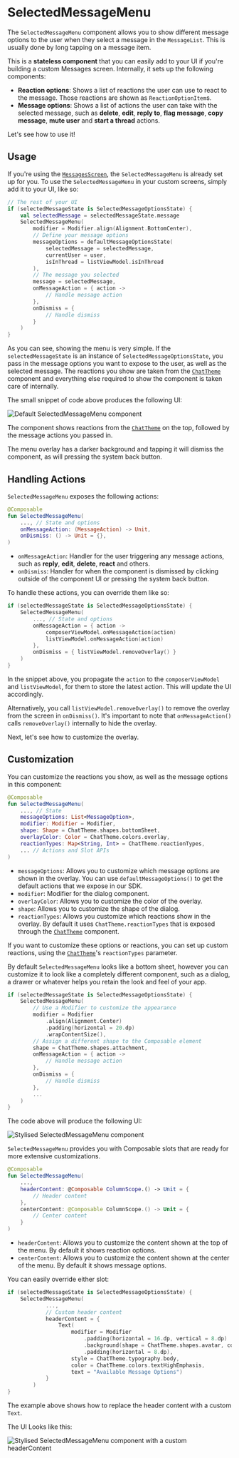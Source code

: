 # SelectedMessageMenu

The `SelectedMessageMenu` component allows you to show different message options to the user when they select a message in the `MessageList`. This is usually done by long tapping on a message item.

This is a **stateless component** that you can easily add to your UI if you're building a custom Messages screen. Internally, it sets up the following components:

* **Reaction options**: Shows a list of reactions the user can use to react to the message. Those reactions are shown as `ReactionOptionItem`s.
* **Message options**: Shows a list of actions the user can take with the selected message, such as **delete**, **edit**, **reply to**, **flag message**, **copy message**, **mute user** and **start a thread** actions.

Let's see how to use it!

## Usage

If you're using the [`MessagesScreen`](./01-messages-screen.mdx), the `SelectedMessageMenu` is already set up for you. To use the `SelectedMessageMenu` in your custom screens, simply add it to your UI, like so:

```kotlin
// The rest of your UI
if (selectedMessageState is SelectedMessageOptionsState) {
    val selectedMessage = selectedMessageState.message
    SelectedMessageMenu(
        modifier = Modifier.align(Alignment.BottomCenter),
        // Define your message options
        messageOptions = defaultMessageOptionsState(
            selectedMessage = selectedMessage,
            currentUser = user,
            isInThread = listViewModel.isInThread
        ),
        // The message you selected
        message = selectedMessage,
        onMessageAction = { action ->
            // Handle message action
        },
        onDismiss = {
            // Handle dismiss
        }
    )
}
```

As you can see, showing the menu is very simple. If the `selectedMessageState` is an instance of `SelectedMessageOptionsState`, you pass in the message options you want to expose to the user, as well as the selected message. The reactions you show are taken from the [`ChatTheme`](../03-general-customization/01-chat-theme.mdx) component and everything else required to show the component is taken care of internally.

The small snippet of code above produces the following UI:

![Default SelectedMessageMenu component](../../assets/compose_default_selected_message_menu.png)

The component shows reactions from the [`ChatTheme`](../03-general-customization/01-chat-theme.mdx) on the top, followed by the message actions you passed in.

The menu overlay has a darker background and tapping it will dismiss the component, as will pressing the system back button.

## Handling Actions

`SelectedMessageMenu` exposes the following actions:

```kotlin
@Composable
fun SelectedMessageMenu(
    ..., // State and options
    onMessageAction: (MessageAction) -> Unit,
    onDismiss: () -> Unit = {},
)
```

* `onMessageAction`: Handler for the user triggering any message actions, such as **reply**, **edit**, **delete**, **react** and others.
* `onDismiss`: Handler for when the component is dismissed by clicking outside of the component UI or pressing the system back button.

To handle these actions, you can override them like so:

```kotlin
if (selectedMessageState is SelectedMessageOptionsState) {
    SelectedMessageMenu(
        ..., // State and options
        onMessageAction = { action ->
            composerViewModel.onMessageAction(action)
            listViewModel.onMessageAction(action)
        },
        onDismiss = { listViewModel.removeOverlay() }
    )
}
```

In the snippet above, you propagate the `action` to the `composerViewModel` and `listViewModel`, for them to store the latest action. This will update the UI accordingly.

Alternatively, you call `listViewModel.removeOverlay()` to remove the overlay from the screen in `onDismiss()`. It's important to note that `onMessageAction()` calls `removeOverlay()` internally to hide the overlay.

Next, let's see how to customize the overlay.

## Customization

You can customize the reactions you show, as well as the message options in this component:

```kotlin
@Composable
fun SelectedMessageMenu(
    ..., // State
    messageOptions: List<MessageOption>,
    modifier: Modifier = Modifier,
    shape: Shape = ChatTheme.shapes.bottomSheet,
    overlayColor: Color = ChatTheme.colors.overlay,
    reactionTypes: Map<String, Int> = ChatTheme.reactionTypes,
    ... // Actions and Slot APIs
)
```

* `messageOptions`: Allows you to customize which message options are shown in the overlay. You can use `defaultMessageOptions()` to get the default actions that we expose in our SDK.
* `modifier`: Modifier for the dialog component.
* `overlayColor`: Allows you to customize the color of the overlay.
* `shape`: Allows you to customize the shape of the dialog.
* `reactionTypes`: Allows you customize which reactions show in the overlay. By default it uses `ChatTheme.reactionTypes` that is exposed through the [`ChatTheme`](../03-general-customization/01-chat-theme.mdx) component.

If you want to customize these options or reactions, you can set up custom reactions, using the [`ChatTheme`](../03-general-customization/01-chat-theme.mdx)'s `reactionTypes` parameter.

By default `SelectedMessageMenu` looks like a bottom sheet, however you can customize it to look like a completely different component, such as a dialog, a drawer or whatever helps you retain the look and feel of your app.

```kotlin
if (selectedMessageState is SelectedMessageOptionsState) {
    SelectedMessageMenu(
        // Use a Modifier to customize the appearance
        modifier = Modifier
            .align(Alignment.Center)
            .padding(horizontal = 20.dp)
            .wrapContentSize(),
        // Assign a different shape to the Composable element
        shape = ChatTheme.shapes.attachment,
        onMessageAction = { action ->
            // Handle message action
        },
        onDismiss = {
            // Handle dismiss
        },
        ...
    )
}
```

The code above will produce the following UI:

![Stylised SelectedMessageMenu component](../../assets/compose_custom_selected_message_menu_shape_and_alignment.png)

`SelectedMessageMenu` provides you with Composable slots that are ready for more extensive customizations.

```kotlin
@Composable
fun SelectedMessageMenu(
    ...,
    headerContent: @Composable ColumnScope.() -> Unit = {
        // Header content
    },
    centerContent: @Composable ColumnScope.() -> Unit = {
        // Center content
    }
)
```

* `headerContent`: Allows you to customize the content shown at the top of the menu. By default it shows reaction options.
* `centerContent`: Allows you to customize the content shown at the center of the menu. By default it shows message options.

You can easily override either slot:

```kotlin
if (selectedMessageState is SelectedMessageOptionsState) {
    SelectedMessageMenu(
            ...,
            // Custom header content
            headerContent = {
                Text(
                    modifier = Modifier
                        .padding(horizontal = 16.dp, vertical = 8.dp)
                        .background(shape = ChatTheme.shapes.avatar, color = ChatTheme.colors.infoAccent)
                        .padding(horizontal = 8.dp),
                    style = ChatTheme.typography.body,
                    color = ChatTheme.colors.textHighEmphasis,
                    text = "Available Message Options")
            }
        )
}
```

The example above shows how to replace the header content with a custom `Text`.

The UI Looks like this:

![Stylised SelectedMessageMenu component with a custom headerContent](../../assets/compose_selected_message_menu_custom_header_slot.png)



